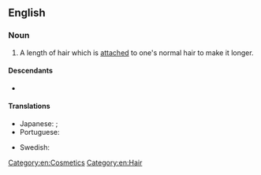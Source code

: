 ==English==

===Noun===
{{en-noun}}

# A length of hair which is [[attached]] to one's normal hair to make it longer.

====Descendants====
* {{desc|ja|エクステンション|bor=1}}

====Translations====
{{trans-top|a length of hair}}
* Japanese: {{t|ja|エクステンション|tr=ekusutenshon}}; {{qualifier|shorten}} {{t|ja|エクステ|tr=ekusute}}
* Portuguese: {{t|pt|aplique|m}}
{{trans-mid}}
* Swedish: {{t+|sv|hårförlängning|c}}
{{trans-bottom}}

[[Category:en:Cosmetics]]
[[Category:en:Hair]]